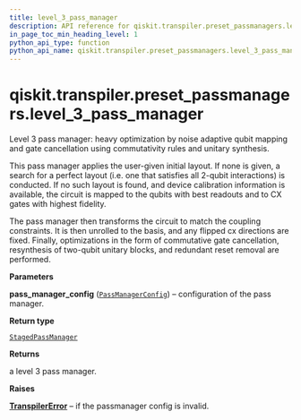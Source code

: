```yaml
---
title: level_3_pass_manager
description: API reference for qiskit.transpiler.preset_passmanagers.level_3_pass_manager
in_page_toc_min_heading_level: 1
python_api_type: function
python_api_name: qiskit.transpiler.preset_passmanagers.level_3_pass_manager
---
```


# qiskit.transpiler.preset\_passmanagers.level\_3\_pass\_manager

<Function id="qiskit.transpiler.preset_passmanagers.level_3_pass_manager" github="https://github.com/qiskit/qiskit/tree/stable/0.21/qiskit/transpiler/preset_passmanagers/level3.py" signature="level_3_pass_manager(pass_manager_config)">
  Level 3 pass manager: heavy optimization by noise adaptive qubit mapping and gate cancellation using commutativity rules and unitary synthesis.

  This pass manager applies the user-given initial layout. If none is given, a search for a perfect layout (i.e. one that satisfies all 2-qubit interactions) is conducted. If no such layout is found, and device calibration information is available, the circuit is mapped to the qubits with best readouts and to CX gates with highest fidelity.

  The pass manager then transforms the circuit to match the coupling constraints. It is then unrolled to the basis, and any flipped cx directions are fixed. Finally, optimizations in the form of commutative gate cancellation, resynthesis of two-qubit unitary blocks, and redundant reset removal are performed.

  **Parameters**

  **pass\_manager\_config** ([`PassManagerConfig`](qiskit.transpiler.PassManagerConfig "qiskit.transpiler.passmanager_config.PassManagerConfig")) – configuration of the pass manager.

  **Return type**

  [`StagedPassManager`](qiskit.transpiler.StagedPassManager "qiskit.transpiler.passmanager.StagedPassManager")

  **Returns**

  a level 3 pass manager.

  **Raises**

  [**TranspilerError**](qiskit.transpiler.TranspilerError "qiskit.transpiler.TranspilerError") – if the passmanager config is invalid.
</Function>

